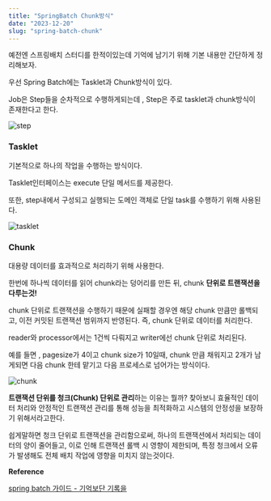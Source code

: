 ```yaml
---
title: "SpringBatch Chunk방식"
date: "2023-12-20"
slug: "spring-batch-chunk"
---
```


예전엔 스프링배치 스터디를 한적이있는데 기억에 남기기 위해 기본 내용만 간단하게 정리해보자.

우선 Spring Batch에는 Tasklet과 Chunk방식이 있다. 

Job은 Step들을 순차적으로 수행하게되는데 , Step은 주로 tasklet과 chunk방식이 존재한다고 한다.

![step](/images/step.png)

### Tasklet

기본적으로 하나의 작업을 수행하는 방식이다. 

Tasklet인터페이스는 execute 단일 메서드를 제공한다. 

또한, step내에서 구성되고 실행되는 도메인 객체로 단일 task를 수행하기 위해 사용된다.

![tasklet](/images/tasklet.png)

### Chunk

대용량 데이터를 효과적으로 처리하기 위해 사용한다.

한번에 하나씩 데이터를 읽어 chunk라는 덩어리를 만든 뒤, chunk **단위로 트랜잭션을 다루는것!** 

chunk 단위로 트랜잭션을 수행하기 때문에 실패할 경우엔 해당 chunk 만큼만 롤백되고, 이전 커밋된 트랜잭션 범위까지 반영된다. 즉, chunk 단위로 데이터를 처리한다. 

reader와 processor에서는 1건씩 다뤄지고 writer에선 chunk 단위로 처리된다.

예를 들면 , pagesize가 4이고 chunk size가 10일때, chunk 만큼 채워지고 2개가 남게되면 다음 chunk 한테 맡기고 다음 프로세스로 넘어가는 방식이다. 

![chunk](/images/chunk.png)


**트랜잭션 단위를 청크(Chunk) 단위로 관리**하는 이유는 뭘까?
찾아보니 효율적인 데이터 처리와 안정적인 트랜잭션 관리를 통해 성능을 최적화하고 시스템의 안정성을 보장하기 위해서라고한다.

쉽게말하면 청크 단위로 트랜잭션을 관리함으로써, 하나의 트랜잭션에서 처리되는 데이터의 양이 줄어들고, 이로 인해 트랜잭션 롤백 시 영향이 제한되며, 특정 청크에서 오류가 발생해도 전체 배치 작업에 영향을 미치지 않는것이다.

**Reference** 

[spring batch 가이드 - 기억보단 기록을](https://jojoldu.tistory.com/324) 